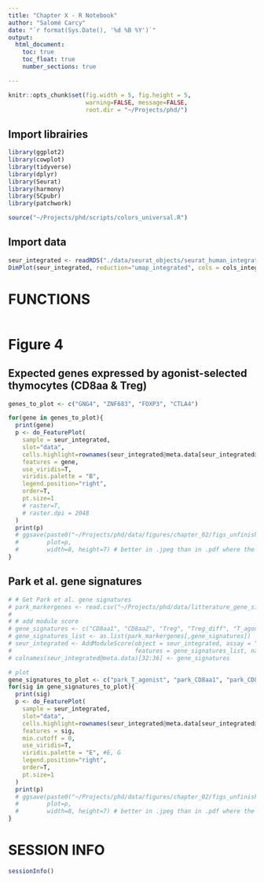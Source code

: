 ```yaml
---
title: "Chapter X - R Notebook"
author: "Salomé Carcy"
date: "`r format(Sys.Date(), '%d %B %Y')`"
output:
  html_document:
    toc: true
    toc_float: true
    number_sections: true

---
```


```r
knitr::opts_chunk$set(fig.width = 5, fig.height = 5,
                      warning=FALSE, message=FALSE,
                      root.dir = "~/Projects/phd/")
```


## Import librairies
```r
library(ggplot2)
library(cowplot)
library(tidyverse)
library(dplyr)
library(Seurat)
library(harmony)
library(SCpubr)
library(patchwork)

source("~/Projects/phd/scripts/colors_universal.R")
```

## Import data
```r
seur_integrated <- readRDS("./data/seurat_objects/seurat_human_integrated_object_23_12_01_with_parkchopp_signatures.rds")
DimPlot(seur_integrated, reduction="umap_integrated", cols = cols_integrated)
```




# FUNCTIONS
```r

```




# Figure 4

## Expected genes expressed by agonist-selected thymocytes (CD8aa & Treg)
```r
genes_to_plot <- c("GNG4", "ZNF683", "FOXP3", "CTLA4")

for(gene in genes_to_plot){
  print(gene)
  p <- do_FeaturePlot(
    sample = seur_integrated,
    slot="data",
    cells.highlight=rownames(seur_integrated@meta.data[seur_integrated@meta.data$tcell_lineage_tissue %in% c("CD4_Thymus", "CD8_Thymus"),]),
    features = gene,
    use_viridis=T,
    viridis.palette = "B",
    legend.position="right",
    order=T,
    pt.size=1
    # raster=T,
    # raster.dpi = 2048
  )
  print(p)
  # ggsave(paste0("~/Projects/phd/data/figures/chapter_02/figs_unfinished/section1/ch2_fig4_", gene, ".jpeg"),
  #        plot=p,
  #        width=8, height=7) # better in .jpeg than in .pdf where the raster is blurry
}
```


## Park et al. gene signatures
```r
# # Get Park et al. gene signatures
# park_markergenes <- read.csv("~/Projects/phd/data/litterature_gene_signatures/park_genesignatures.csv", row.names=1)
# 
# # add module score
# gene_signatures <- c("CD8aa1", "CD8aa2", "Treg", "Treg_diff", "T_agonist")
# gene_signatures_list <- as.list(park_markergenes[,gene_signatures])
# seur_integrated <- AddModuleScore(object = seur_integrated, assay = "RNA",
#                                   features = gene_signatures_list, name=gene_signatures)
# colnames(seur_integrated@meta.data)[32:36] <- gene_signatures

# plot
gene_signatures_to_plot <- c("park_T_agonist", "park_CD8aa1", "park_CD8aa2", "park_Treg_diff", "park_Treg")
for(sig in gene_signatures_to_plot){
  print(sig)
  p <- do_FeaturePlot(
    sample = seur_integrated,
    slot="data",
    cells.highlight=rownames(seur_integrated@meta.data[seur_integrated@meta.data$tcell_lineage_tissue %in% c("CD4_Thymus", "CD8_Thymus"),]),
    features = sig,
    min.cutoff = 0,
    use_viridis=T,
    viridis.palette = "E", #E, G
    legend.position="right",
    order=T,
    pt.size=1
  )
  print(p)
  # ggsave(paste0("~/Projects/phd/data/figures/chapter_02/figs_unfinished/section1/ch2_fig4_park_", sig, ".jpeg"),
  #        plot=p,
  #        width=8, height=7) # better in .jpeg than in .pdf where the raster is blurry
}
```




# SESSION INFO
```r
sessionInfo()
```


